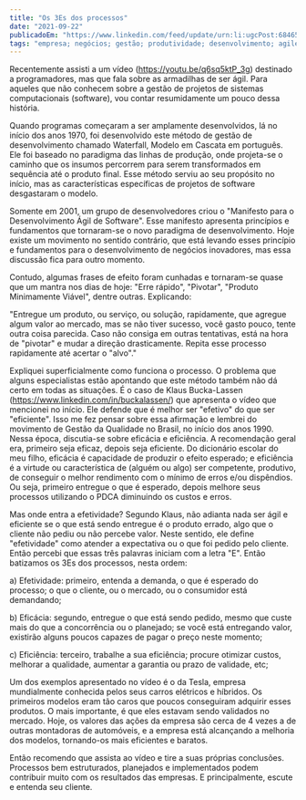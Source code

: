 ```yaml
---
title: "Os 3Es dos processos"
date: "2021-09-22"
publicadoEm: "https://www.linkedin.com/feed/update/urn:li:ugcPost:6846572885562167296?updateEntityUrn=urn%3Ali%3Afs_updateV2%3A%28urn%3Ali%3AugcPost%3A6846572885562167296%2CFEED_DETAIL%2CEMPTY%2CDEFAULT%2Cfalse%29"
tags: "empresa; negócios; gestão; produtividade; desenvolvimento; agile; empreendedorismo"
---
```

Recentemente assisti a um vídeo (https://youtu.be/q6sq5ktP_3g) destinado a programadores, mas que fala sobre as armadilhas de ser ágil. Para aqueles que não conhecem sobre a gestão de projetos de sistemas computacionais (software), vou contar resumidamente um pouco dessa história.

Quando programas começaram a ser amplamente desenvolvidos, lá no início dos anos 1970, foi desenvolvido este método de gestão de desenvolvimento chamado Waterfall, Modelo em Cascata em português. Ele foi baseado no paradigma das linhas de produção, onde projeta-se o caminho que os insumos percorrem para serem transformados em sequência até o produto final. Esse método serviu ao seu propósito no início, mas as características específicas de projetos de software desgastaram o modelo.

Somente em 2001, um grupo de desenvolvedores criou o "Manifesto para o Desenvolvimento Ágil de Software". Esse manifesto apresenta princípios e fundamentos que tornaram-se o novo paradigma de desenvolvimento. Hoje existe um movimento no sentido contrário, que está levando esses princípio e fundamentos para o desenvolvimento de negócios inovadores, mas essa discussão fica para outro momento.

Contudo, algumas frases de efeito foram cunhadas e tornaram-se quase que um mantra nos dias de hoje: "Erre rápido", "Pivotar", "Produto Minimamente Viável", dentre outras. Explicando:

"Entregue um produto, ou serviço, ou solução, rapidamente, que agregue algum valor ao mercado, mas se não tiver sucesso, você gasto pouco, tente outra coisa parecida. Caso não consiga em outras tentativas, está na hora de "pivotar" e mudar a direção drasticamente. Repita esse processo rapidamente até acertar o "alvo"."

Expliquei superficialmente como funciona o processo. O problema que alguns especialistas estão apontando que este método também não dá certo em todas as situações. É o caso de Klaus Bucka-Lassen (https://www.linkedin.com/in/buckalassen/) que apresenta o vídeo que mencionei no início. Ele defende que é melhor ser "efetivo" do que ser "eficiente". Isso me fez pensar sobre essa afirmação e lembrei do movimento de Gestão da Qualidade no Brasil, no início dos anos 1990. Nessa época, discutia-se sobre eficácia e eficiência. A recomendação geral era, primeiro seja eficaz, depois seja eficiente. Do dicionário escolar do meu filho, eficácia é capacidade de produzir o efeito esperado; e eficiência é a virtude ou característica de (alguém ou algo) ser competente, produtivo, de conseguir o melhor rendimento com o mínimo de erros e/ou dispêndios. Ou seja, primeiro entregue o que é esperado, depois melhore seus processos utilizando o PDCA diminuindo os custos e erros.

Mas onde entra a efetividade? Segundo Klaus, não adianta nada ser ágil e eficiente se o que está sendo entregue é o produto errado, algo que o cliente não pediu ou não percebe valor. Neste sentido, ele define "efetividade" como atender a expectativa ou o que foi pedido pelo cliente. Então percebi que essas três palavras iniciam com a letra "E". Então batizamos os 3Es dos processos, nesta ordem:

a) Efetividade: primeiro, entenda a demanda, o que é esperado do processo; o que o cliente, ou o mercado, ou o consumidor está demandando;

b) Eficácia: segundo, entregue o que está sendo pedido, mesmo que custe mais do que a concorrência ou o planejado; se você está entregando valor, existirão alguns poucos capazes de pagar o preço neste momento;

c) Eficiência: terceiro, trabalhe a sua eficiência; procure otimizar custos, melhorar a qualidade, aumentar a garantia ou prazo de validade, etc;

Um dos exemplos apresentado no vídeo é o da Tesla, empresa mundialmente conhecida pelos seus carros elétricos e híbridos. Os primeiros modelos eram tão caros que poucos conseguiram adquirir esses produtos. O mais importante, é que eles estavam sendo validados no mercado. Hoje, os valores das ações da empresa são cerca de 4 vezes a de outras montadoras de automóveis, e a empresa está alcançando a melhoria dos modelos, tornando-os mais eficientes e baratos.

Então recomendo que assista ao vídeo e tire a suas próprias conclusões. Processos bem estruturados, planejados e implementados podem contribuir muito com os resultados das empresas. E principalmente, escute e entenda seu cliente. 

